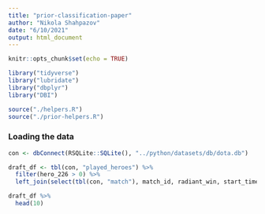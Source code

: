 ```yaml
---
title: "prior-classification-paper"
author: "Nikola Shahpazov"
date: "6/10/2021"
output: html_document
---
```


```r
knitr::opts_chunk$set(echo = TRUE)
```

```r
library("tidyverse")
library("lubridate")
library("dbplyr")
library("DBI")
```

```r
source("./helpers.R")
source("./prior-helpers.R")
```

### Loading the data

```r
con <- dbConnect(RSQLite::SQLite(), "../python/datasets/db/dota.db")

draft_df <- tbl(con, "played_heroes") %>%
  filter(hero_226 > 0) %>%
  left_join(select(tbl(con, "match"), match_id, radiant_win, start_time))

draft_df %>%
  head(10)
```

